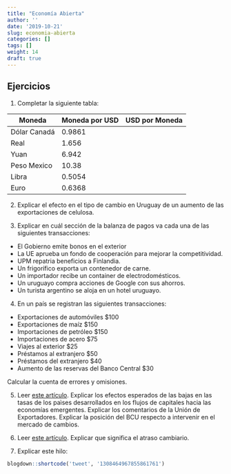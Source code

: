 ```yaml
---
title: "Economía Abierta"
author: ''
date: '2019-10-21'
slug: economia-abierta
categories: []
tags: []
weight: 14
draft: true
---
```


## Ejercicios

1. Completar la siguiente tabla:

| Moneda         | Moneda por USD   | USD por Moneda   | 
|----------------|---------     |---------|
|Dólar Canadá    |0.9861        |         |
|Real            |1.656         |         |
|Yuan            |6.942         |         |
|Peso Mexico     |10.38         |         |
|Libra           |0.5054        |         |
|Euro            |0.6368        |         |

2. Explicar el efecto en el tipo de cambio en Uruguay de un aumento de las exportaciones de celulosa.

3. Explicar en cuál sección de la balanza de pagos va cada una de las siguientes transacciones:

  - El Gobierno emite bonos en el exterior
  - La UE aprueba un fondo de cooperación para mejorar la competitividad.
  - UPM repatria beneficios a Finlandia.
  - Un frigorífico exporta un contenedor de carne.
  - Un importador recibe un container de electrodomésticos.
  - Un uruguayo compra acciones de Google con sus ahorros.
  - Un turista argentino se aloja en un hotel uruguayo.
  
4. En un país se registran las siguientes transacciones:
  - Exportaciones de automóviles $100
  - Exportaciones de maíz $150
  - Importaciones de petróleo $150
  - Importaciones de acero $75
  - Viajes al exterior $25
  - Préstamos al extranjero $50
  - Préstamos del extranjero $40
  - Aumento de las reservas del Banco Central $30
  
Calcular la cuenta de errores y omisiones.

5. Leer [este artículo](https://www.180.com.uy/articulo/80359_bcu-busca-que-circulo-virtuoso-de-la-percepcion-de-uruguay-no-haga-caer-el-dolar). Explicar los efectos esperados de las bajas en las tasas de los paìses desarrollados en los flujos de capitales hacia las economías emergentes. Explicar los comentarios de la Unión de Exportadores. Explicar la posición del BCU respecto a intervenir en el mercado de cambios.

6. Leer [este artículo](https://www.180.com.uy/articulo/72878_bergara-reconocio-una-presion-al-atraso-cambiario). Explicar que significa el atraso cambiario. 

7. Explicar este hilo:

```r
blogdown::shortcode('tweet', '1308464967855861761')
```
